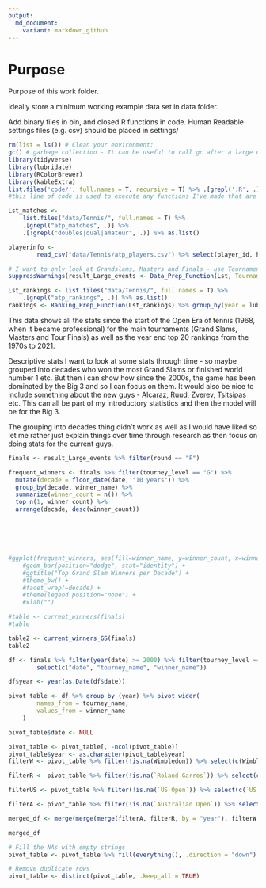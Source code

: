 ```yaml
---
output:
  md_document:
    variant: markdown_github
---
```


# Purpose

Purpose of this work folder.

Ideally store a minimum working example data set in data folder.

Add binary files in bin, and closed R functions in code. Human Readable settings files (e.g. csv) should be placed in settings/


```r

rm(list = ls()) # Clean your environment:
gc() # garbage collection - It can be useful to call gc after a large object has been removed, as this may prompt R to return memory to the operating system.
library(tidyverse)
library(lubridate)
library(RColorBrewer)
library(kableExtra)
list.files('code/', full.names = T, recursive = T) %>% .[grepl('.R', .)] %>% as.list() %>% walk(~source(.))
#this line of code is used to execute any functions I've made that are in the code folder
```


```r
Lst_matches <- 
    list.files("data/Tennis/", full.names = T) %>% 
    .[grepl("atp_matches", .)] %>% 
    .[!grepl("doubles|qual|amateur", .)] %>% as.list()

playerinfo <-
        read_csv("data/Tennis/atp_players.csv") %>% select(player_id, hand, height)

# I want to only look at Grandslams, Masters and Finals - use Tournament_Inputs to filter.
suppressWarnings(result_Large_events <- Data_Prep_Function(Lst, Tournament_Inputs = c("G", "M", "F")))

Lst_rankings <- list.files("data/Tennis/", full.names = T) %>% 
    .[grepl("atp_rankings", .)] %>% as.list()
rankings <- Ranking_Prep_Function(Lst_rankings) %>% group_by(year = lubridate::year(date)) %>% filter(date == max(date))
```
This data shows all the stats since the start of the Open Era of tennis (1968, when it became professional) for the main tournaments (Grand Slams, Masters and Tour Finals) as well as the year end top 20 rankings from the 1970s to 2021.

Descriptive stats
I want to look at some stats through time - so maybe grouped into decades who won the most Grand Slams or finished world number 1 etc. But then i can show how since the 2000s, the game has been dominated by the Big 3 and so I can focus on them. It would also be nice to include something about the new guys - Alcaraz, Ruud, Zverev, Tsitsipas etc. This can all be part of my introductory statistics and then the model will be for the Big 3. 

The grouping into decades thing didn't work as well as I would have liked so let me rather just explain things over time through research as then focus on doing stats for the current guys.

```r
finals <- result_Large_events %>% filter(round == "F")

frequent_winners <- finals %>% filter(tourney_level == "G") %>% 
  mutate(decade = floor_date(date, "10 years")) %>%
  group_by(decade, winner_name) %>%
  summarize(winner_count = n()) %>%
  top_n(1, winner_count) %>%
  arrange(decade, desc(winner_count)) 






#ggplot(frequent_winners, aes(fill=winner_name, y=winner_count, x=winner_name)) + 
    #geom_bar(position="dodge", stat="identity") +
    #ggtitle("Top Grand Slam Winners per Decade") +
    #theme_bw() +
    #facet_wrap(~decade) +
    #theme(legend.position="none") +
    #xlab("")
```
```r
#table <- current_winners(finals)
#table
```
```r
table2 <- current_winners_GS(finals)
table2
```
```r
df <- finals %>% filter(year(date) >= 2000) %>% filter(tourney_level == "G") %>%
        select(c("date", "tourney_name", "winner_name"))

df$year <- year(as.Date(df$date))

pivot_table <- df %>% group_by (year) %>% pivot_wider(
        names_from = tourney_name,
        values_from = winner_name
    )

pivot_table$date <- NULL

pivot_table <- pivot_table[, -ncol(pivot_table)]
pivot_table$year <- as.character(pivot_table$year)
filterW <- pivot_table %>% filter(!is.na(Wimbledon)) %>% select(c(Wimbledon))

filterR <- pivot_table %>% filter(!is.na(`Roland Garros`)) %>% select(c(`Roland Garros`))

filterUS <- pivot_table %>% filter(!is.na(`US Open`)) %>% select(c(`US Open`))

filterA <- pivot_table %>% filter(!is.na(`Australian Open`)) %>% select(c(`Australian Open`))

merged_df <- merge(merge(merge(filterA, filterR, by = "year"), filterW, by = "year"), filterUS, by = "year")

merged_df

# Fill the NAs with empty strings
pivot_table <- pivot_table %>% fill(everything(), .direction = "down")

# Remove duplicate rows
pivot_table <- distinct(pivot_table, .keep_all = TRUE)
```






